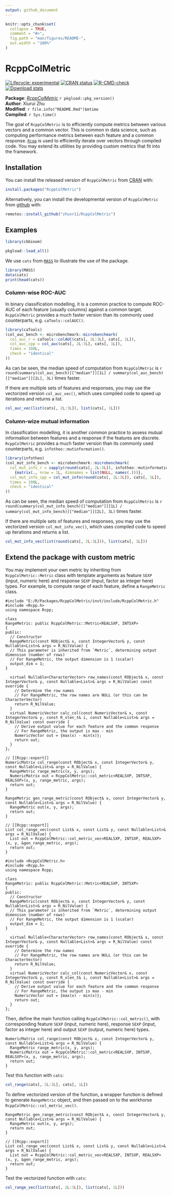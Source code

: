 ```yaml
---
output: github_document
---
```


<!-- README.md is generated from README.Rmd. Please edit that file -->

```r
knitr::opts_chunk$set(
  collapse = TRUE,
  comment = "#>",
  fig.path = "man/figures/README-",
  out.width = "100%"
)
```

# RcppColMetric

<!-- badges: start -->
[![Lifecycle: experimental](https://img.shields.io/badge/lifecycle-experimental-orange.svg)](https://lifecycle.r-lib.org/articles/stages.html#experimental)
[![CRAN status](https://www.r-pkg.org/badges/version/RcppColMetric)](https://CRAN.R-project.org/package=RcppColMetric)
[![R-CMD-check](https://github.com/zhuxr11/RcppColMetric/actions/workflows/R-CMD-check.yaml/badge.svg)](https://github.com/zhuxr11/RcppColMetric/actions/workflows/R-CMD-check.yaml)
[![Download stats](https://cranlogs.r-pkg.org/badges/grand-total/RcppColMetric)](https://CRAN.R-project.org/package=RcppColMetric)
<!-- badges: end -->

**Package**: [*RcppColMetric*](https://github.com/zhuxr11/RcppColMetric) `r pkgload::pkg_version()`<br />
**Author**: Xiurui Zhu<br />
**Modified**: `r file.info("README.Rmd")$mtime`<br />
**Compiled**: `r Sys.time()`

The goal of `RcppColMetric` is to efficiently compute metrics between various vectors and a common vector. This is common in data science, such as computing performance metrics between each feature and a common response. [`Rcpp`](https://CRAN.R-project.org/package=Rcpp) is used to efficiently iterate over vectors through compiled code. You may extend its utilities by providing custom metrics that fit into the framework.

## Installation

You can install the released version of `RcppColMetric` from [CRAN](https://cran.r-project.org/) with:

``` r
install.packages("RcppColMetric")
```

Alternatively, you can install the developmental version of `RcppColMetric` from [github](https://github.com/) with:

``` r
remotes::install_github("zhuxr11/RcppColMetric")
```

## Examples

```r
library(cbbinom)
```

```r
pkgload::load_all()
```

We use `cats` from [`MASS`](https://CRAN.R-project.org/package=MASS) to illustrate the use of the package.

```r
library(MASS)
data(cats)
print(head(cats))
```

### Column-wise ROC-AUC

In binary classification modelling, it is a common practice to compute ROC-AUC of each feature (usually columns) against a common target. `RcppColMetric` provides a much faster version than its commonly used counterparts, e.g. `caTools::colAUC()`.

```r
library(caTools)
(col_auc_bench <- microbenchmark::microbenchmark(
  col_auc_r = caTools::colAUC(cats[, 2L:3L], cats[, 1L]),
  col_auc_cpp = col_auc(cats[, 2L:3L], cats[, 1L]),
  times = 100L,
  check = "identical"
))
```

As can be seen, the median speed of computation from `RcppColMetric` is `r round(summary(col_auc_bench)[["median"]][1L] / summary(col_auc_bench)[["median"]][2L], 3L)` times faster.

If there are multiple sets of features and responses, you may use the vectorized version `col_auc_vec()`, which uses compiled code to speed up iterations and returns a list.

```r
col_auc_vec(list(cats[, 2L:3L]), list(cats[, 1L]))
```

### Column-wize mutual information

In classification modelling, it is another common practice to assess mutual information between features and a response if the features are discrete. `RcppColMetric` provides a much faster version than its commonly used counterparts, e.g. `infotheo::mutinformation()`.

```r
library(infotheo)
(col_mut_info_bench <- microbenchmark::microbenchmark(
  col_mut_info_r = sapply(round(cats[, 2L:3L]), infotheo::mutinformation, cats[, 1L]) %>%
    {matrix(., nrow = 1L, dimnames = list(NULL, names(.)))},
  col_mut_info_cpp = col_mut_info(round(cats[, 2L:3L]), cats[, 1L]),
  times = 100L,
  check = "identical"
))
```

As can be seen, the median speed of computation from `RcppColMetric` is `r round(summary(col_mut_info_bench)[["median"]][1L] / summary(col_mut_info_bench)[["median"]][2L], 3L)` times faster.

If there are multiple sets of features and responses, you may use the vectorized version `col_mut_info_vec()`, which uses compiled code to speed up iterations and returns a list.

```r
col_mut_info_vec(list(round(cats[, 2L:3L])), list(cats[, 1L]))
```

## Extend the package with custom metric

You may implement your own metric by inheriting from `RcppColMetric::Metric` class with template arguments as feature `SEXP` (input, numeric here) and response `SEXP` (input, factor as integer here) types. For example, to compute range of each feature, define a `RangeMetric` class.

```Rcpp
#include "E:/R/Packages/RcppColMetric/inst/include/RcppColMetric.h"
#include <Rcpp.h>
using namespace Rcpp;

class 
RangeMetric: public RcppColMetric::Metric<REALSXP, INTSXP>
{
public:
  // Constructor
  RangeMetric(const RObject& x, const IntegerVector& y, const Nullable<List>& args = R_NilValue) {
  // This parameter is inherited from `Metric`, determining output dimension (number of rows)
  // For RangeMetric, the output dimension is 1 (scalar)
  output_dim = 1;
}
  
  virtual Nullable<CharacterVector> row_names(const RObject& x, const IntegerVector& y, const Nullable<List>& args = R_NilValue) const override {
    // Determine the row names
    // For RangeMetric, the row names are NULL (or this can be CharacterVector)
    return R_NilValue;
  }
  virtual NumericVector calc_col(const NumericVector& x, const IntegerVector& y, const R_xlen_t& i, const Nullable<List>& args = R_NilValue) const override {
    // Derive output value for each feature and the common response
    // For RangeMetric, the output is max - min
    NumericVector out = {max(x) - min(x)};
    return out;
  }
};

// [[Rcpp::export]]
NumericMatrix col_range(const RObject& x, const IntegerVector& y, const Nullable<List>& args = R_NilValue) {
  RangeMetric range_metric(x, y, args);
  NumericMatrix out = RcppColMetric::col_metric<REALSXP, INTSXP, REALSXP>(x, y, range_metric, args);
  return out;
}

RangeMetric gen_range_metric(const RObject& x, const IntegerVector& y, const Nullable<List>& args = R_NilValue) {
  RangeMetric out(x, y, args);
  return out;
}

// [[Rcpp::export]]
List col_range_vec(const List& x, const List& y, const Nullable<List>& args = R_NilValue) {
  List out = RcppColMetric::col_metric_vec<REALSXP, INTSXP, REALSXP>(x, y, &gen_range_metric, args);
  return out;
}
```

```Rcpp
#include <RcppColMetric.h>
#include <Rcpp.h>
using namespace Rcpp;

class 
RangeMetric: public RcppColMetric::Metric<REALSXP, INTSXP>
{
public:
  // Constructor
  RangeMetric(const RObject& x, const IntegerVector& y, const Nullable<List>& args = R_NilValue) {
  // This parameter is inherited from `Metric`, determining output dimension (number of rows)
  // For RangeMetric, the output dimension is 1 (scalar)
  output_dim = 1;
}
  
  virtual Nullable<CharacterVector> row_names(const RObject& x, const IntegerVector& y, const Nullable<List>& args = R_NilValue) const override {
    // Determine the row names
    // For RangeMetric, the row names are NULL (or this can be CharacterVector)
    return R_NilValue;
  }
  virtual NumericVector calc_col(const NumericVector& x, const IntegerVector& y, const R_xlen_t& i, const Nullable<List>& args = R_NilValue) const override {
    // Derive output value for each feature and the common response
    // For RangeMetric, the output is max - min
    NumericVector out = {max(x) - min(x)};
    return out;
  }
};
```

Then, define the main function calling `RcppColMetric::col_metric()`, with corresponding feature `SEXP` (input, numeric here), response `SEXP` (input, factor as integer here) and output `SEXP` (output, numeric here) types.

```Rcpp
NumericMatrix col_range(const RObject& x, const IntegerVector& y, const Nullable<List>& args = R_NilValue) {
  RangeMetric range_metric(x, y, args);
  NumericMatrix out = RcppColMetric::col_metric<REALSXP, INTSXP, REALSXP>(x, y, range_metric, args);
  return out;
}
```

Test this function with `cats`:

```r
col_range(cats[, 2L:3L], cats[, 1L])
```

To define vectorized version of the function, a wrapper function is defined to generate `RangeMetric` object, and then passed on to the workhorse `RcppColMetric::col_metric_vec()`.

```Rcpp
RangeMetric gen_range_metric(const RObject& x, const IntegerVector& y, const Nullable<List>& args = R_NilValue) {
  RangeMetric out(x, y, args);
  return out;
}

// [[Rcpp::export]]
List col_range_vec(const List& x, const List& y, const Nullable<List>& args = R_NilValue) {
  List out = RcppColMetric::col_metric_vec<REALSXP, INTSXP, REALSXP>(x, y, &gen_range_metric, args);
  return out;
}
```

Test the vectorized function with `cats`:

```r
col_range_vec(list(cats[, 2L:3L]), list(cats[, 1L]))
```

